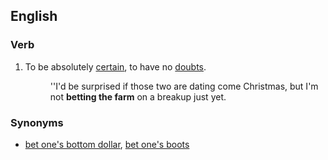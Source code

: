==English==

===Verb===
{{head|en|verb|head=[[to]] [[bet]] [[the]] [[farm]]}}

# {{idiomatic}} To be absolutely [[certain]], to have no [[doubt]]s.
#: ''I'd be surprised if those two are dating come Christmas, but I'm not '''betting the farm''' on a breakup just yet.

===Synonyms===
* [[bet one's bottom dollar]], [[bet one's boots]]